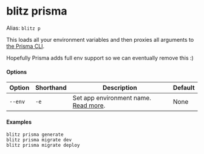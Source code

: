 # blitz prisma

Alias: `blitz p`

This loads all your environment variables and then proxies all arguments
to
[the Prisma CLI](https://www.prisma.io/docs/reference/api-reference/command-reference).

Hopefully Prisma adds full env support so we can eventually remove this :)

#### Options

| Option  | Shorthand | Description                                                                           | Default |
| ------- | --------- | ------------------------------------------------------------------------------------- | ------- |
| `--env` | `-e`      | Set app environment name. [Read more](/docs/custom-environments#custom-environments). | None    |

#### Examples

```
blitz prisma generate
blitz prisma migrate dev
blitz prisma migrate deploy
```
